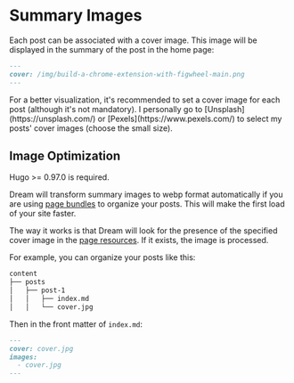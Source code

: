 
# Summary Images

Each post can be associated with a cover image. This image will be displayed in the summary of the post in the home page:

```md
---
cover: /img/build-a-chrome-extension-with-figwheel-main.png
---
```

<Callout type="info">
  For a better visualization, it's recommended to set a cover image for each post (although it's not mandatory). I
  personally go to [Unsplash](https://unsplash.com/) or [Pexels](https://www.pexels.com/) to select my posts' cover
  images (choose the small size).
</Callout>

## Image Optimization

<Callout>
Hugo >= 0.97.0 is required.
</Callout>

Dream will transform summary images to webp format automatically if you are using
[page bundles](https://gohugo.io/content-management/page-bundles/) to organize your posts.
This will make the first load of your site faster.

The way it works is that Dream will look for the presence of the specified cover image
in the [page resources](https://gohugo.io/content-management/page-resources/).
If it exists, the image is processed.

For example, you can organize your posts like this:

```txt
content
├── posts
│   ├── post-1
│   │   ├── index.md
│   │   └── cover.jpg
```

Then in the front matter of `index.md`:

```md
---
cover: cover.jpg
images:
  - cover.jpg
---
```
